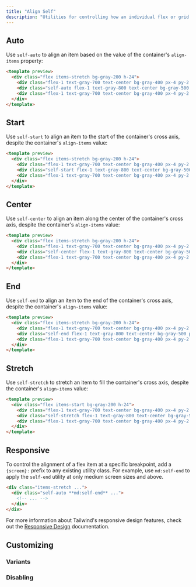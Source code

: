 ```yaml
---
title: "Align Self"
description: "Utilities for controlling how an individual flex or grid item is positioned along its container's cross axis."
---
```




## Auto

Use `self-auto` to align an item based on the value of the container's `align-items` property:

```html
<template preview>
  <div class="flex items-stretch bg-gray-200 h-24">
    <div class="flex-1 text-gray-700 text-center bg-gray-400 px-4 py-2 m-2">1</div>
    <div class="self-auto flex-1 text-gray-800 text-center bg-gray-500 px-4 py-2 m-2">2</div>
    <div class="flex-1 text-gray-700 text-center bg-gray-400 px-4 py-2 m-2">3</div>
  </div>
</template>
```

## Start

Use `self-start` to align an item to the start of the container's cross axis, despite the container's `align-items` value:

```html
<template preview>
  <div class="flex items-stretch bg-gray-200 h-24">
    <div class="flex-1 text-gray-700 text-center bg-gray-400 px-4 py-2 m-2">1</div>
    <div class="self-start flex-1 text-gray-800 text-center bg-gray-500 px-4 py-2 m-2">2</div>
    <div class="flex-1 text-gray-700 text-center bg-gray-400 px-4 py-2 m-2">3</div>
  </div>
</template>
```

## Center

Use `self-center` to align an item along the center of the container's cross axis, despite the container's `align-items` value:

```html
<template preview>
  <div class="flex items-stretch bg-gray-200 h-24">
    <div class="flex-1 text-gray-700 text-center bg-gray-400 px-4 py-2 m-2">1</div>
    <div class="self-center flex-1 text-gray-800 text-center bg-gray-500 px-4 py-2 m-2">2</div>
    <div class="flex-1 text-gray-700 text-center bg-gray-400 px-4 py-2 m-2">3</div>
  </div>
</template>
```

## End

Use `self-end` to align an item to the end of the container's cross axis, despite the container's `align-items` value:

```html
<template preview>
  <div class="flex items-stretch bg-gray-200 h-24">
    <div class="flex-1 text-gray-700 text-center bg-gray-400 px-4 py-2 m-2">1</div>
    <div class="self-end flex-1 text-gray-800 text-center bg-gray-500 px-4 py-2 m-2">2</div>
    <div class="flex-1 text-gray-700 text-center bg-gray-400 px-4 py-2 m-2">3</div>
  </div>
</template>
```

## Stretch

Use `self-stretch` to stretch an item to fill the container's cross axis, despite the container's `align-items` value:

```html
<template preview>
  <div class="flex items-start bg-gray-200 h-24">
    <div class="flex-1 text-gray-700 text-center bg-gray-400 px-4 py-2 m-2">1</div>
    <div class="self-stretch flex-1 text-gray-800 text-center bg-gray-500 px-4 py-2 m-2">2</div>
    <div class="flex-1 text-gray-700 text-center bg-gray-400 px-4 py-2 m-2">3</div>
  </div>
</template>
```

## Responsive

To control the alignment of a flex item at a specific breakpoint, add a `{screen}:` prefix to any existing utility class. For example, use `md:self-end` to apply the `self-end` utility at only medium screen sizes and above.

```html
<div class="items-stretch ...">
  <div class="self-auto **md:self-end** ...">
    <!-- ... -->
  </div>
</div>
```

For more information about Tailwind's responsive design features, check out the [Responsive Design](/docs/responsive-design) documentation.

## Customizing

### Variants

<Variants plugin="alignSelf" name="align-self" />

### Disabling

<Disabling plugin="alignSelf" name="align-self" />
